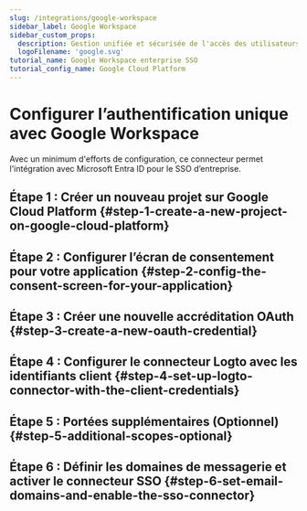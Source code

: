 ```yaml
---
slug: /integrations/google-workspace
sidebar_label: Google Workspace
sidebar_custom_props:
  description: Gestion unifiée et sécurisée de l'accès des utilisateurs au sein de l'écosystème Google.
  logoFilename: 'google.svg'
tutorial_name: Google Workspace enterprise SSO
tutorial_config_name: Google Cloud Platform
---
```




# Configurer l’authentification unique avec Google Workspace

Avec un minimum d'efforts de configuration, ce connecteur permet l'intégration avec Microsoft Entra ID pour le SSO d’entreprise.

<GuideTip />

## Étape 1 : Créer un nouveau projet sur Google Cloud Platform \{#step-1-create-a-new-project-on-google-cloud-platform}

<Step1 />

## Étape 2 : Configurer l’écran de consentement pour votre application \{#step-2-config-the-consent-screen-for-your-application}

<Step2 />

## Étape 3 : Créer une nouvelle accréditation OAuth \{#step-3-create-a-new-oauth-credential}

<Step3 />

## Étape 4 : Configurer le connecteur Logto avec les identifiants client \{#step-4-set-up-logto-connector-with-the-client-credentials}

<Step4 />

## Étape 5 : Portées supplémentaires (Optionnel) \{#step-5-additional-scopes-optional}

<Step5 />

## Étape 6 : Définir les domaines de messagerie et activer le connecteur SSO \{#step-6-set-email-domains-and-enable-the-sso-connector}

<Step6 />
